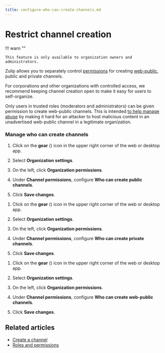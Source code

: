 ```yaml
---
title: configure-who-can-create-channels.md
---
```


# Restrict channel creation


!!! warn ""

    This feature is only available to organization owners and administrators.




Zulip allows you to separately control [permissions](/help/roles-and-permissions)
for creating [web-public](/help/public-access-option), public and private
channels.

For corporations and other organizations with controlled access, we
recommend keeping channel creation open to make it easy for users to
self-organize.

Only users in trusted roles (moderators and administrators) can be
given permission to create web-public channels. This is intended
[to help manage abuse](/help/public-access-option#managing-abuse) by
making it hard for an attacker to host malicious content in an
unadvertised web-public channel in a legitimate organization.

### Manage who can create channels

<Tabs>
<TabItem label="public-channels">

1. Click on the **gear** (<i class="zulip-icon zulip-icon-gear"></i>) icon in the upper
   right corner of the web or desktop app.

1. Select **Organization settings**.

1. On the left, click **Organization permissions**.



1. Under **Channel permissions**, configure **Who can create public channels**.


1. Click **Save changes**.

</TabItem>
<TabItem label="private-channels">

1. Click on the **gear** (<i class="zulip-icon zulip-icon-gear"></i>) icon in the upper
   right corner of the web or desktop app.

1. Select **Organization settings**.

1. On the left, click **Organization permissions**.



1. Under **Channel permissions**, configure **Who can create private channels**.


1. Click **Save changes**.

</TabItem>
<TabItem label="web-public-channels">

1. Click on the **gear** (<i class="zulip-icon zulip-icon-gear"></i>) icon in the upper
   right corner of the web or desktop app.

1. Select **Organization settings**.

1. On the left, click **Organization permissions**.



1. Under **Channel permissions**, configure **Who can create web-public channels**.


1. Click **Save changes**.

</TabItem>
</Tabs>

## Related articles

* [Create a channel](/help/create-a-channel)
* [Roles and permissions](/help/roles-and-permissions)


